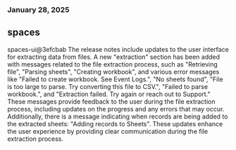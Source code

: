 ### January 28, 2025
## spaces

spaces-ui@3efcbab
The release notes include updates to the user interface for extracting data from files. A new "extraction" section has been added with messages related to the file extraction process, such as "Retrieving file", "Parsing sheets", "Creating workbook", and various error messages like "Failed to create workbook. See Event Logs.", "No sheets found", "File is too large to parse. Try converting this file to CSV.", "Failed to parse workbook.", and "Extraction failed. Try again or reach out to Support." These messages provide feedback to the user during the file extraction process, including updates on the progress and any errors that may occur. Additionally, there is a message indicating when records are being added to the extracted sheets: "Adding records to Sheets". These updates enhance the user experience by providing clear communication during the file extraction process.